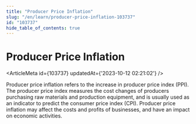 ```yaml
---
title: "Producer Price Inflation"
slug: "/en/learn/producer-price-inflation-103737"
id: "103737"
hide_table_of_contents: true
---
```



# Producer Price Inflation

<ArticleMeta id={103737} updatedAt={'2023-10-12 02:21:02'} />
<div className='border-solid border-b border-t-0 my-4 border-[var(--ifm-color-gray-300)]' />

Producer price inflation refers to the increase in producer price index (PPI). The producer price index measures the cost changes of producers purchasing raw materials and production equipment, and is usually used as an indicator to predict the consumer price index (CPI). Producer price inflation may affect the costs and profits of businesses, and have an impact on economic activities.
